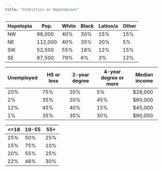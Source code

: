 ```yaml
---
title: "Statistics on Hopetopians"
---
```


| Hopetopia | Pop.    | White | Black | Latino/a | Other |
|-----------|---------|-------|-------|----------|-------|
| NW        | 98,000  | 40%   | 30%   | 15%      | 15%   |
| NE        | 112,000 | 40%   | 35%   | 20%      | 5%    |
| SW        | 52,500  | 55%   | 18%   | 12%      | 15%   |
| SE        | 87,500  | 79%   | 6%    | 3%       | 12%   |

| Unemployed | HS or less | 2-year degree | 4-year degree or more | Median income |
|--------------|--------------|--------------|------------------|--------------|
| 20%        | 75%        | 20%           | 5%                    | \$28,000      |
| 2%         | 35%        | 20%           | 45%                   | \$60,000      |
| 12%        | 45%        | 40%           | 15%                   | \$45,000      |
| 1%         | 35%        | 35%           | 30%                   | \$90,000      |

| <=18 | 19-55 | 55+ |
| ---- | ----- | --- |
| 25%  | 50%   | 25% |
| 15%  | 75%   | 10% |
| 20%  | 55%   | 25% |
| 22%  | 48%   | 30% |